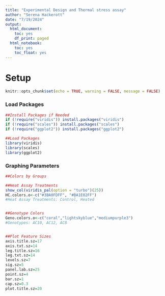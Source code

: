 ```yaml
---
title: "Experimental Design and Thermal stress assay"
author: "Serena Hackerott"
date: "7/19/2024"
output:
  html_document:
    toc: yes
    df_print: paged
  html_notebook:
    toc: yes
    toc_float: yes
---
```


# Setup

```r
knitr::opts_chunk$set(echo = TRUE, warning = FALSE, message = FALSE)
```


### Load Packages
```r
##Install Packages if Needed
if (!require("viridis")) install.packages("viridis")
if (!require("scales")) install.packages("scales")
if (!require("ggplot2")) install.packages("ggplot2")

##Load Packages
library(viridis)
library(scales)
library(ggplot2)
```


### Graphing Parameters
```r

##Colors by Groups

##Heat Assay Treatments
show_col(viridis_pal(option = "turbo")(25))
HC.colors.o<-c("#3BA0FDFF", "#BA1E02FF")
#Heat Assay Treatments: Control, Heated


##Genotype Colors
Geno.colors.o<-c("coral","lightskyblue","mediumpurple3")
#Genotypes: AC10, AC12, AC8


##Plot Feature Sizes
axis.title.sz=17
axis.txt.sz=14
leg.title.sz=16
leg.txt.sz=14
levels.sz=7
sig.sz=5
panel.lab.sz=25
point.sz=4
bar.sz=1
cap.sz=0.3
plot.title.sz=20

```

